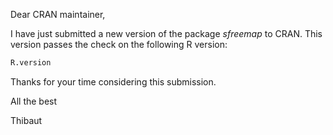 Dear CRAN maintainer,

I have just submitted a new version of the package *sfreemap* to CRAN.
This version passes the check on the following R version:
```r
R.version
```

Thanks for your time considering this submission.

All the best

Thibaut
